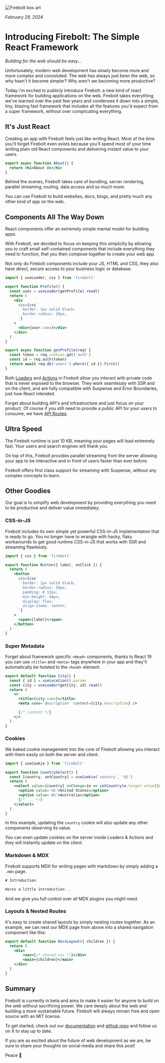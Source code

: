![Firebolt box art](/introducing-firebolt.png)

_February 29, 2024_

# Introducing Firebolt: The Simple React Framework

_Building for the web should be easy..._

Unfortunately, modern web development has slowly become more and more complex and convoluted. The web has always just been the web, so why hasn't it become simpler? Why aren't we becoming more productive?

Today i'm excited to publicly introduce Firebolt: a new kind of react framework for building applications on the web.
Firebolt takes everything we've learned over the past few years and condenses it down into a simple, tiny, blazing fast framework that includes all the features you'd expect from a super framework, without over complicating everything.

## It's Just React

Creating an app with Firebolt feels just like writing React. Most of the time you'll forget Firebolt even exists because you'll spend most of your time writing plain old React components and delivering instant value to your users.

```jsx title='pages/about.js' lineNumbers
export async function About() {
  return <h1>About Us</h1>
}
```

Behind the scenes, Firebolt takes care of bundling, server rendering, parallel streaming, routing, data access and so much more.

You can use Firebolt to build websites, docs, blogs, and pretty much any other kind of app on the web.

## Components All The Way Down

React components offer an extremely simple mental model for building apps.

With Firebolt, we decided to focus on keeping this simplicity by allowing you to craft small self-contained components that include everything they need to function, that you then compose together to create your web app.

Not only do Firebolt components include your JS, HTML and CSS, they also have direct, secure access to your business logic or database.

```jsx title='components/Profile.js' lineNumbers
import { useLoader, css } from 'firebolt'

export function Profile() {
  const user = useLoader(getProfile).read()
  return (
    <div
      css={css`
        border: 1px solid black;
        border-radius: 10px;
      `}
    >
      <div>{user.name}</div>
    </div>
  )
}

export async function getProfile(req) {
  const token = req.cookies.get('auth')
  const id = req.auth(token)
  return await req.db('users').where({ id }).first()
}
```

Both [Loaders](/docs/loaders) and [Actions](/docs/actions) in Firebolt allow you interact with private code that is never exposed to the browser.
They work seamlessly with SSR and on the client, and are fully compatible with Suspense and Error Boundaries, just how React intended.

Forget about building API's and infrastructure and just focus on your product. Of course if you still need to provide a public API for your users to consume, we have [API Routes](/docs/ref/api-js).

## Ultra Speed

The Firebolt runtime is just 10 KB, meaning your pages will load extremely fast. Your users and search engines will thank you.

On top of this, Firebolt provides parallel streaming from the server allowing your app to be interactive and in front of users faster than ever before.

Firebolt offers first class support for streaming with Suspense, without any complex concepts to learn.

## Other Goodies

Our goal is to simplify web development by providing everything you need to be productive and deliver value immediatey.

### CSS-in-JS

Firebolt includes its own simple yet powerful CSS-in-JS implementation that is ready to go.
You no longer have to wrangle with hacky, flaky workarounds to get good runtime CSS-in-JS that works with SSR and streaming flawlessly.

```jsx title='components/Button.js' lineNumbers
import { css } from 'firebolt'

export function Button({ label, onClick }) {
  return (
    <button
      css={css`
        border: 1px solid black;
        border-radius: 10px;
        padding: 0 12px;
        min-height: 44px;
        display: flex;
        align-items: center;
      `}
    >
      <span>{label}</span>
    </button>
  )
}
```

### Super Metadata

Forget about framework specific `<Head>` components, thanks to React 19 you can use `<title>` and `<meta>` tags anywhere in your app and they'll automatically be hoisted to the `<head>` element.

```jsx title='pages/cities_$id.js' lineNumbers
export default function City() {
  const { id } = useLocation().params
  const city = useLoader(getCity, id).read()
  return (
    <>
      <title>{city.name}</title>
      <meta name='description' content={city.description} />

      {/* content */}
    </>
  )
}
```

### Cookies

We baked cookie management into the core of Firebolt allowing you interact with them easily on both the server and client.

```jsx title='components/CountrySelect.js' lineNumbers
import { useCookie } from 'firebolt'

export function CountrySelect() {
  const [country, setCountry] = useCookie('country', 'US')
  return (
    <select value={country} onChange={e => setCountry(e.target.value)}>
      <option value='US'>United States</option>
      <option value='AU'>Australia</option>
      {/* ... */}
    </select>
  )
}
```

In this example, updating the `country` cookie will also update any other components observing its value.

You can even update cookies on the server inside Loaders & Actions and they will instantly update on the client.

### Markdown & MDX

Firebolt supports MDX for writing pages with markdown by simply adding a `.mdx` page.

```jsx title='pages/docs_intro.mdx' lineNumbers
# Introduction

Heres a little introduction...
```

And we give you full control over all MDX plugins you might need.

### Layouts & Nested Routes

It's easy to create shared layouts by simply nesting routes together. As an example, we can nest our MDX page from above into a shared navigation component like this:

```jsx title='pages/docs.js' lineNumbers
export default function DocsLayout({ children }) {
  return (
    <div>
        <nav>{/* shared nav */}</div>
        <main>{children}</main>
    </div>
  )
}
```

## Summary

Firebolt is currently in beta and aims to make it easier for anyone to build on the web without sacrificing power.
We care deeply about the web and building a more sustainable future. Firebolt will always remain free and open source with an MIT license.

To get started, check out our [documentation](/docs) and [github repo](https://github.com/firebolt-dev) and follow us on X to stay up to date.

If you are as excited about the future of web development as we are, be sure to share your thoughts on social media and share this post!

Peace 🖖
